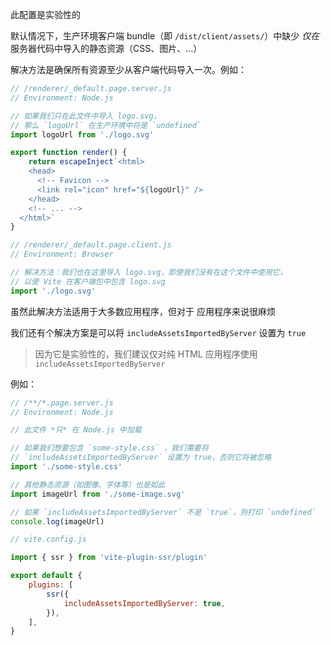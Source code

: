 
<Note type='warning'>此配置是实验性的</Note>

默认情况下，生产环境客户端 bundle（即 `/dist/client/assets/`）中缺少 _仅在_ 服务器代码中导入的静态资源（CSS、图片、...）

解决方法是确保所有资源至少从客户端代码导入一次。例如：

```js
// /renderer/_default.page.server.js
// Environment: Node.js

// 如果我们只在此文件中导入 logo.svg，
// 那么 `logoUrl` 在生产环境中将是 `undefined`
import logoUrl from './logo.svg'

export function render() {
	return escapeInject`<html>
    <head>
      <!-- Favicon -->
      <link rel="icon" href="${logoUrl}" />
    </head>
    <!-- ... -->
  </html>`
}
```

```js
// /renderer/_default.page.client.js
// Environment: Browser

// 解决方法：我们也在这里导入 logo.svg，即使我们没有在这个文件中使用它，
// 以使 Vite 在客户端包中包含 logo.svg
import './logo.svg'
```

虽然此解决方法适用于大多数应用程序，但对于 <Link text="纯HTML" href="/render-modes#HTML-only" /> 应用程序来说很麻烦

我们还有个解决方案是可以将 `includeAssetsImportedByServer` 设置为 `true`

> 因为它是实验性的，我们建议仅对纯 HTML 应用程序使用 `includeAssetsImportedByServer`

例如：

```js
// /**/*.page.server.js
// Environment: Node.js

// 此文件 *只* 在 Node.js 中加载

// 如果我们想要包含 `some-style.css` ，我们需要将
// `includeAssetsImportedByServer` 设置为 true，否则它将被忽略
import './some-style.css'

// 其他静态资源（如图像、字体等）也是如此
import imageUrl from './some-image.svg'

// 如果 `includeAssetsImportedByServer` 不是 `true`，则打印 `undefined`
console.log(imageUrl)
```

```js
// vite.config.js

import { ssr } from 'vite-plugin-ssr/plugin'

export default {
	plugins: [
		ssr({
			includeAssetsImportedByServer: true,
		}),
	],
}
```
